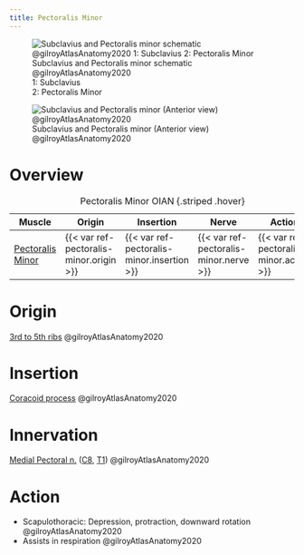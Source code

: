 ```yaml
---
title: Pectoralis Minor
---
```


:::{layout-ncol="2"}
![Subclavius and Pectoralis minor schematic @gilroyAtlasAnatomy2020 </br> 1: Subclavius </br> 2: Pectoralis Minor](/The Archive/Anatomy/Skeletal Muscles/Upper Limb Muscles/Axioappendicular Anterior Muscles/images/gilroyatlas fig25.26a subclavius and pectoralis minor schematic.png)

![Subclavius and Pectoralis minor (Anterior view) @gilroyAtlasAnatomy2020](/The Archive/Anatomy/Skeletal Muscles/Upper Limb Muscles/Axioappendicular Anterior Muscles/images/gilroyatlas fig25.26b subclavius and pectoralis minor.png)
:::

# Overview

| Muscle  | Origin | Insertion | Nerve | Action |
|------|--------|-------|----------|--------|
| [Pectoralis Minor]({{< var ref-pectoralis-minor.path >}}) | {{< var ref-pectoralis-minor.origin >}} | {{< var ref-pectoralis-minor.insertion >}} | {{< var ref-pectoralis-minor.nerve >}} | {{< var ref-pectoralis-minor.action >}} |

: Pectoralis Minor OIAN {.striped .hover}

# Origin {#origin}
[3rd to 5th ribs]({{< var ref-ribs-bones.path >}}) @gilroyAtlasAnatomy2020

# Insertion {#insertion}
[Coracoid process]({{< var ref-scapula-bone.path >}}) @gilroyAtlasAnatomy2020

# Innervation {#innervation}
[Medial Pectoral n.]({{< var ref-medial-pectoral-nerve.path >}}) ([C8]({{< var ref-nerve-root.c8 >}}), [T1]({{< var ref-nerve-root.t1 >}})) @gilroyAtlasAnatomy2020

# Action {#action}

- Scapulothoracic: Depression, protraction, downward rotation @gilroyAtlasAnatomy2020
- Assists in respiration @gilroyAtlasAnatomy2020 


